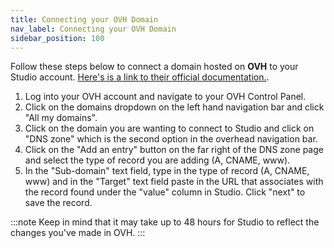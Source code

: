 ```yaml
---
title: Connecting your OVH Domain
nav_label: Connecting your OVH Domain
sidebar_position: 100
---
```


Follow these steps below to connect a domain hosted on **OVH** to your Studio
account. [Here's is a link to their official documentation.](https://docs.ovh.com/us/en/domains/web_hosting_how_to_edit_my_dns_zone/).

1. Log into your OVH account and navigate to your OVH Control Panel.
2. Click on the domains dropdown on the left hand navigation bar and click "All my domains".
3. Click on the domain you are wanting to connect to Studio and click on "DNS zone" which is the second option in the
   overhead navigation bar.
4. Click on the "Add an entry" button on the far right of the DNS zone page and select the type of record you are
   adding (A, CNAME, www).
5. In the "Sub-domain" text field, type in the type of record (A, CNAME, www) and in the "Target" text field paste in
   the URL that associates with the record found under the "value" column in Studio. Click "next" to save the record.

:::note
Keep in mind that it may take up to 48 hours for Studio to reflect the changes you've made in OVH.
:::


